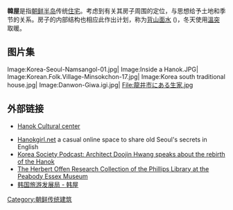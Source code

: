 {{expand|time=2015-01-08T02:45:00+00:00}}
{{NoteTA
|G1=Korea
}}
{{Infobox Korean name
|img=Korea-Gangneung-Ojukheon-01.jpg
|caption=位于[[韩国|韩国]][[江陵市|江陵市]]的韓屋
|hangul=한옥
|hanja=韓屋
|rr=hanok
|mr=hanok
}}
{{Portal box|朝鮮半島|建築}}
'''韓屋'''是指[[朝鲜半岛|朝鲜半岛]]传统[[住宅|住宅]]。考虑到有关其房子周围的定位，与思想给予土地和季节的关系。房子的内部结构也相应此作出计划，称为[[背山面水|背山面水]] ({{lang|ko|배산임수}})，冬天使用[[溫突|溫突]]取暖。

==图片集==
<gallery>
Image:Korea-Seoul-Namsangol-01.jpg|
Image:Inside a Hanok.JPG|
Image:Korean.Folk.Village-Minsokchon-17.jpg|
Image:Korea south traditional house.jpg|
Image:Danwon-Giwa.igi.jpg|
File:龍井市にある生家.jpg
</gallery>

==外部链接==
*{{ko}} [http://www.hanok.org/ Hanok Cultural center] {{Wayback|url=http://www.hanok.org/ |date=20100326032910 }}
*[https://web.archive.org/web/20110723142253/http://www.hanokgirl.net/index.html Hanokgirl.net] a casual online space to share old Seoul's secrets in English
*[http://www.koreasociety.org/dmdocuments/2009-07-16-doojin.mp3 Korea Society Podcast: Architect Doojin Hwang speaks about the rebirth of the Hanok] {{Wayback|url=http://www.koreasociety.org/dmdocuments/2009-07-16-doojin.mp3 |date=20140724082323 }}
*[https://web.archive.org/web/20100130185156/http://www.pem.org/library/collections/offen The Herbert Offen Research Collection of the Phillips Library at the Peabody Essex Museum]
* [http://chinese.visitkorea.or.kr/chs/CU/CU_CHG_3_6_5.jsp 韩国旅游发展局 - 韩屋] {{Wayback|url=http://chinese.visitkorea.or.kr/chs/CU/CU_CHG_3_6_5.jsp |date=20111102010244 }}

{{Commonscat|Hanok}}
{{韩国主题}}

[[Category:朝鲜传统建筑|Category:朝鲜传统建筑]]